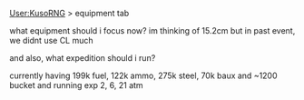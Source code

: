 [[User:KusoRNG]] > equipment tab

what equipment should i focus now? im thinking of 15.2cm but in past event, we didnt use CL much

and also, what expedition should i run?

currently having 199k fuel, 122k ammo, 275k steel, 70k baux and ~1200 bucket and running exp 2, 6, 21 atm<ac_metadata title="advise about equipment + expedition"> </ac_metadata>